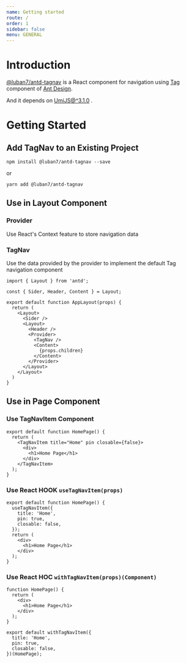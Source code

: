 ```yaml
---
name: Getting started
route: /
order: 1
sidebar: false
menu: GENERAL
---
```


# Introduction

[@luban7/antd-tagnav](https://www.npmjs.com/settings/luban7/packages/antd-tagnav) is a React component for navigation using [Tag](https://ant.design/components/tag/) component of [Ant Design](https://ant.design/).  

And it depends on [UmiJS@^3.1.0](https://umijs.org/) .

# Getting Started

## Add TagNav to an Existing Project

```
npm install @luban7/antd-tagnav --save
```
or 
```
yarn add @luban7/antd-tagnav
```

## Use in Layout Component

### Provider
Use React's Context feature to store navigation data

### TagNav
Use the data provided by the provider to implement the default Tag navigation component

```
import { Layout } from 'antd';

const { Sider, Header, Content } = Layout;

export default function AppLayout(props) {
  return (
    <Layout>
      <Sider />
      <Layout>
        <Header />
        <Provider>
          <TagNav />
          <Content>
            {props.children}
          </Content>
        </Provider>
      </Layout>
    </Layout>
  )
}
```

## Use in Page Component

### Use TagNavItem Component
```
export default function HomePage() {
  return (
    <TagNavItem title="Home" pin closable={false}>
      <div>
        <h1>Home Page</h1>
      </div>
    </TagNavItem>
  );
}
```

### Use React HOOK `useTagNavItem(props)`
```
export default function HomePage() {
  useTagNavItem({
    title: 'Home',
    pin: true,
    closable: false,
  });
  return (
    <div>
      <h1>Home Page</h1>
    </div>
  );
}
```

### Use React HOC `withTagNavItem(props)(Component)`
```
function HomePage() {
  return (
    <div>
      <h1>Home Page</h1>
    </div>
  );
}

export default withTagNavItem({
  title: 'Home',
  pin: true,
  closable: false,
})(HomePage);
```

